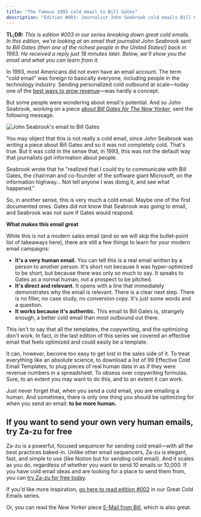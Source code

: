 ```yaml
---
title: "The famous 1993 cold email to Bill Gates"
description: "Edition #003: Journalist John Seabrook cold emails Bill Gates and gets a reply in 18 minutes."
---
```


**TL;DR:** _This is edition #003 in our series breaking down great cold emails. In this edition, we're looking at an email that journalist John Seabrook sent to Bill Gates (then one of the richest people in the United States!) back in 1993. He received a reply just 18 minutes later. Below, we'll show you the email and what you can learn from it._

In 1993, most Americans did not even have an email account. The term "cold email" was foreign to basically everyone, including people in the technology industry. Sending personalized cold outbound at scale—today one of the [best ways to grow revenue](https://www.za-zu.com/)—was hardly a concept.

But some people were wondering about email's potential. And so John Seabrook, working on a piece [_about Bill Gates for The New Yorker_](https://www.newyorker.com/magazine/1994/01/10/e-mail-from-bill-gates), sent the following message.

<img
  src="/images/seabrook1.png"
  alt="John Seabrook's email to Bill Gates"
  title="John Seabrook's email to Bill Gates"
  className="mx-auto"
/>

You may object that this is not really a cold email, since John Seabrook was writing a piece about Bill Gates and so it was not completely cold. That's true. But it was cold in the sense that, in 1993, this was not the default way that journalists got information about people.

Seabrook wrote that he "realized that I could try to communicate with Bill Gates, the chairman and co-founder of the software giant Microsoft, on the information highway… Not tell anyone I was doing it, and see what happened."

So, in another sense, this is very much a cold email. Maybe one of the first documented ones. Gates did not know that Seabrook was going to email, and Seabrook was not sure if Gates would respond.

**What makes this email great**

While this is not a modern sales email (and so we will skip the bullet-point list of takeaways here), there are still a few things to learn for your modern email campaigns:

- **It's a very human email.** You can tell this is a real email written by a person to another person. It's short not because it was hyper-optimized to be short, but because there was only so much to say. It speaks to Gates as a normal human, not a prospect to be pitched.
- **It's direct and relevant.** It opens with a line that immediately demonstrates why the email is relevant. There is a clear next step. There is no filler, no case study, no conversion copy. It's just some words and a question.
- **It works because it's authentic.** This email to Bill Gates is, strangely enough, a better cold email than most outbound out there.

This isn't to say that all the templates, the copywriting, and the optimizing don't work. In fact, in the last edition of this series we covered an effective email that feels optimized and could easily be a template.

It can, however, become too easy to get lost in the sales side of it. To treat everything like an absolute science, to download a list of 99 Effective Cold Email Templates, to plug pieces of real human data in as if they were revenue numbers in a spreadsheet. To obsess over copywriting formulas. Sure, to an extent you may want to do this, and to an extent it can work.

Just never forget that, when you send a cold email, you are emailing a human. And sometimes, there is only one thing you should be optimizing for when you send an email: **to be more human.**

## If you want to send your own very human emails, try Za-zu for free

Za-zu is a powerful, focused sequencer for sending cold email—with all the best practices baked-in. Unlike other email sequencers, Za-zu is elegant, fast, and simple to use (like Notion but for sending cold email). And it scales as you do, regardless of whether you want to send 10 emails or 10,000. If you have cold email ideas and are looking for a place to send them from, you can [try Za-zu for free today](https://www.za-zu.com/).

If you'd like more inspiration, [go here to read edition #002](/great-cold-emails-calacanis) in our Great Cold Emails series.

Or, you can read the _New Yorker_ piece [E-Mail from Bill](https://www.newyorker.com/magazine/1994/01/10/e-mail-from-bill-gates), which is also great.